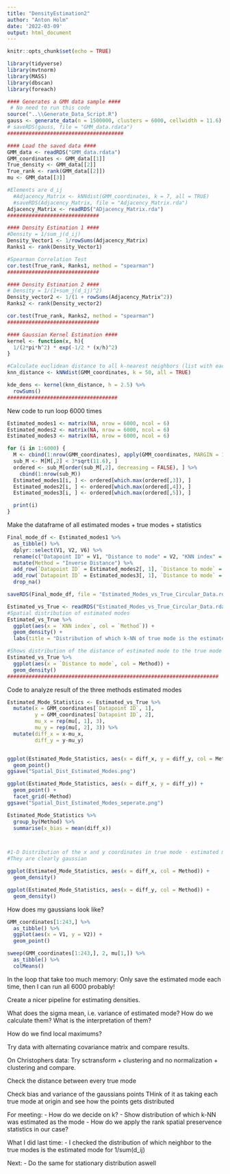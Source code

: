 ```yaml
---
title: "DensityEstimation2"
author: "Anton Holm"
date: '2022-03-09'
output: html_document
---
```


```r
knitr::opts_chunk$set(echo = TRUE)
```

```r
library(tidyverse)
library(mvtnorm)
library(MASS)
library(dbscan)
library(foreach)
```

```r
#### Generates a GMM data sample ####
 # No need to run this code
source("..\\Generate_Data_Script.R")
gauss <- generate_data(n = 1500000, clusters = 6000, cellwidth = 11.6)
# saveRDS(gauss, file = "GMM_data.rdata")
######################################
```

```r
#### Load the saved data ####
GMM_data <- readRDS("GMM_data.rdata")
GMM_coordinates <- GMM_data[[1]]
True_density <- GMM_data[[2]]
True_rank <- rank(GMM_data[[2]])
mu <- GMM_data[[3]]

#Elements are d_ij
  #Adjacency_Matrix <- kNNdist(GMM_coordinates, k = 7, all = TRUE)
  #saveRDS(Adjacency_Matrix, file = "Adjacency_Matrix.rda")
Adjacency_Matrix <- readRDS("ADjacency_Matrix.rda")
##############################
```

```r
#### Density Estimation 1 ####
#Density = 1/sum_j(d_ij)
Density_Vector1 <- 1/rowSums(Adjacency_Matrix)
Ranks1 <- rank(Density_Vector1)

#Spearman Correlation Test
cor.test(True_rank, Ranks1, method = "spearman")
##############################
```

```r
#### Density Estimation 2 ####
# Density = 1/(1+sum_j(d_ij)^2)
Density_vector2 <- 1/(1 + rowSums(Adjacency_Matrix^2))
Ranks2 <- rank(Density_vector2)

cor.test(True_rank, Ranks2, method = "spearman")
##############################
```

```r
#### Gaussian Kernel Estimation ####
kernel <- function(x, h){
  1/(2*pi*h^2) * exp(-1/2 * (x/h)^2)
}

#Calculate euclidean distance to all k-nearest neighbors (list with each gene-type in the list)
knn_distance <- kNNdist(GMM_coordinates, k = 50, all = TRUE)

kde_dens <- kernel(knn_distance, h = 2.5) %>% 
  rowSums()
####################################
```



New code to run loop 6000 times
```r

Estimated_modes1 <- matrix(NA, nrow = 6000, ncol = 6)
Estimated_modes2 <- matrix(NA, nrow = 6000, ncol = 6)
Estimated_modes3 <- matrix(NA, nrow = 6000, ncol = 6)

for (i in 1:6000) {
  M <- cbind(1:nrow(GMM_coordinates), apply(GMM_coordinates, MARGIN = 1, FUN = function(x) sqrt(sum((x[]-mu[i,])^2))), Density_Vector1, Density_vector2, kde_dens)
  sub_M <- M[M[,2] < 3*sqrt(11.6), ]
  ordered <- sub_M[order(sub_M[,2], decreasing = FALSE), ] %>% 
    cbind(1:nrow(sub_M))
  Estimated_modes1[i, ] <- ordered[which.max(ordered[,3]), ]
  Estimated_modes2[i, ] <- ordered[which.max(ordered[,4]), ]
  Estimated_modes3[i, ] <- ordered[which.max(ordered[,5]), ]

  print(i)
}
```

Make the dataframe of all estimated modes + true modes + statistics
```r
Final_mode_df <- Estimated_modes1 %>% 
  as_tibble() %>% 
  dplyr::select(V1, V2, V6) %>% 
  rename(c("Datapoint ID" = V1, "Distance to mode" = V2, "KNN index" = V6)) %>% 
  mutate(Method = "Inverse Distance") %>% 
  add_row(`Datapoint ID` = Estimated_modes2[, 1], `Distance to mode` = Estimated_modes2[, 2], `KNN index` = Estimated_modes2[, 6], Method = "Stationary Distribution") %>% 
  add_row(`Datapoint ID` = Estimated_modes3[, 1], `Distance to mode` = Estimated_modes3[, 2], `KNN index` = Estimated_modes3[, 6], Method = "KDE") %>% 
  drop_na()

saveRDS(Final_mode_df, file = "Estimated_Modes_vs_True_Circular_Data.rdata")
```

```r

Estimated_vs_True <- readRDS("Estimated_Modes_vs_True_Circular_Data.rdata")
#Spatial distribution of estimated modes  
Estimated_vs_True %>% 
  ggplot(aes(x = `KNN index`, col = `Method`)) +
  geom_density() +
  labs(title = "Distribution of which k-NN of true mode is the estimated mode Estimation 1")

#Shows distribution of the distance of estimated mode to the true mode
Estimated_vs_True %>% 
  ggplot(aes(x = `Distance to mode`, col = Method)) +
  geom_density()
#####################################################################
```

Code to analyze result of the three methods estimated modes
```r
Estimated_Mode_Statistics <- Estimated_vs_True %>% 
  mutate(x = GMM_coordinates[`Datapoint ID`, 1],
         y = GMM_coordinates[`Datapoint ID`, 2],
         mu_x = rep(mu[, 1], 3),
         mu_y = rep(mu[, 2], 3)) %>% 
  mutate(diff_x = x-mu_x,
         diff_y = y-mu_y)


ggplot(Estimated_Mode_Statistics, aes(x = diff_x, y = diff_y, col = Method)) +
  geom_point()
ggsave("Spatial_Dist_Estimated_Modes.png")

ggplot(Estimated_Mode_Statistics, aes(x = diff_x, y = diff_y)) +
  geom_point() +
  facet_grid(~Method)
ggsave("Spatial_Dist_Estimated_Modes_seperate.png")

Estimated_Mode_Statistics %>% 
  group_by(Method) %>% 
  summarise(x_bias = mean(diff_x))



#1-D Distribution of the x and y coordinates in true mode - estimated mode
#They are clearly gaussian

ggplot(Estimated_Mode_Statistics, aes(x = diff_x, col = Method)) +
  geom_density()

ggplot(Estimated_Mode_Statistics, aes(x = diff_y, col = Method)) +
  geom_density()
```


How does my gaussians look like?
```r
GMM_coordinates[1:243,] %>% 
  as_tibble() %>% 
  ggplot(aes(x = V1, y = V2)) + 
  geom_point()

sweep(GMM_coordinates[1:243,], 2, mu[1,]) %>% 
  as_tibble() %>% 
  colMeans()
```

In the loop that take too much memory: Only save the estimated mode each time, then I can run all 6000 probably!

Create a nicer pipeline for estimating densities.

What does the sigma mean, i.e. variance of estimated mode? How do we calculate them? What is the interpretation of them?

How do we find local maximums?

Try data with alternating covariance matrix and compare results.

On Christophers data: Try sctransform + clustering and no normalization + clustering and compare.


Check the distance between every true mode

Check bias and variance of the gaussians points
THink of it as taking each true mode at origin and see how the points gets distributed

For meeting:
  - How do we decide on k?
  - Show distribution of which k-NN was estimated as the mode
  - How do we apply the rank spatial preservence statistics in our case?

What I did last time:
  - I checked the distribution of which neighbor to the true modes is the estimated mode for 1/sum(d_ij)

Next:
  - Do the same for stationary distribution aswell
